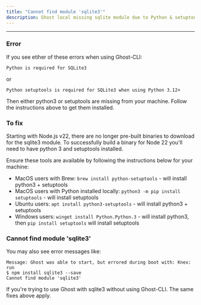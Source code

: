 ```yaml
---
title: "Cannot find module 'sqlite3'"
description: Ghost local missing sqlite module due to Python & setuptools being needed for build
---
```


***

### Error

If you see etiher of these errors when using Ghost-CLI:

```
Python is required for SQLite3
```

or

```
Python setuptools is required for SQLite3 when using Python 3.12+
```

Then either python3 or setuptools are missing from your machine. Follow the instructions above to get them installed.


### To fix

Starting with Node.js v22, there are no longer pre-built binaries to download for the sqlite3 module. To successfully build a binary for Node 22 you'll need to have python 3 and setuptools installed.

Ensure these tools are available by following the instructions below for your machine:

 - MacOS users with Brew: `brew install python-setuptools` - will install python3 + setuptools
 - MacOS users with Python installed locally: `python3 -m pip install setuptools` - will install setuptools
 - Ubuntu users: `apt install python3-setuptools` - will install python3 + setuptools
 - Windows users: `winget install Python.Python.3` - will install python3, then `pip install setuptools` will install setuptools


### Cannot find module 'sqlite3'


You may also see error messages like:

```
Message: Ghost was able to start, but errored during boot with: Knex: run
$ npm install sqlite3 --save
Cannot find module 'sqlite3'
```

If you're trying to use Ghost with sqlite3 without using Ghost-CLI. The same fixes above apply.